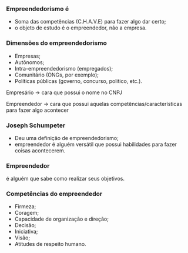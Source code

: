 






### Empreendedorismo é

-   Soma das competências (C.H.A.V.E) para fazer algo dar certo;
-   o objeto de estudo é o empreendedor, não a empresa.








### Dimensões do empreendedorismo

-   Empresas;
-   Autônomos;
-   Intra-empreendedorismo (empregados);
-   Comunitário (ONGs, por exemplo);
-   Políticas públicas (governo, concurso, politico, etc.).








Empresário → cara que possui o nome no CNPJ

Empreendedor → cara que possui aquelas competências/características para
fazer algo acontecer








### Joseph Schumpeter

-   Deu uma definição de empreendedorismo;
-   empreendedor é alguém versátil que possui habilidades para fazer
    coisas acontecerem.








### Empreendedor

é alguém que sabe como realizar seus objetivos.








### Competências do empreendedor

-   Firmeza;
-   Coragem;
-   Capacidade de organização e direção;
-   Decisão;
-   Iniciativa;
-   Visão;
-   Atitudes de respeito humano.



